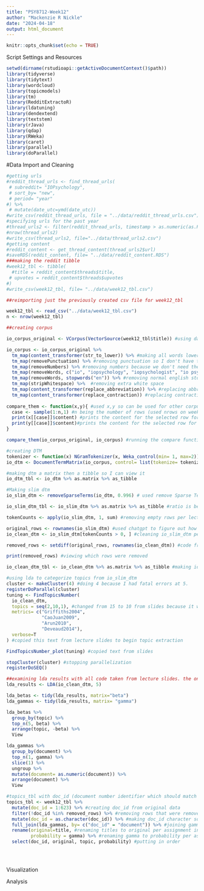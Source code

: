 ```yaml
---
title: "PSY8712-Week12"
author: "Mackenzie R Nickle"
date: "2024-04-18"
output: html_document
---
```


```r
knitr::opts_chunk$set(echo = TRUE)
```

Script Settings and Resources
```r
setwd(dirname(rstudioapi::getActiveDocumentContext()$path))
library(tidyverse)
library(tidytext)
library(wordcloud)
library(topicmodels)
library(tm)
library(RedditExtractoR)
library(ldatuning)
library(dendextend)
library(textstem)
library(rJava)
library(qdap)
library(RWeka)
library(caret)
library(parallel)
library(doParallel)
```


#Data Import and Cleaning

```r
#getting urls
#reddit_thread_urls <- find_thread_urls(
 # subreddit= "IOPsychology",
 # sort_by= "new",
 # period= "year"
#) %>%
 # mutate(date_utc=ymd(date_utc))
#write_csv(reddit_thread_urls, file = "../data/reddit_thread_urls.csv")
#specifying urls for the past year
#thread_urls2 <- filter(reddit_thread_urls, timestamp > as.numeric(as.POSIXct(Sys.Date()-365)))
#nrow(thread_urls2)
#write_csv(thread_urls2, file="../data/thread_urls2.csv")
#getting content
#reddit_content <- get_thread_content(thread_urls2$url)
#saveRDS(reddit_content, file= "../data/reddit_content.RDS")
###making the reddit tibble
#week12_tbl <- tibble(
  #title = reddit_content$threads$title,
 # upvotes = reddit_content$threads$upvotes
#)
#write_csv(week12_tbl, file= "../data/week12_tbl.csv")

##reimporting just the previously created csv file for week12_tbl

week12_tbl <- read_csv("../data/week12_tbl.csv")
n <- nrow(week12_tbl)
```

```r
##creating corpus

io_corpus_original <- VCorpus(VectorSource(week12_tbl$title)) #using data camp procedures

io_corpus <- io_corpus_original %>% 
  tm_map(content_transformer(str_to_lower)) %>% #making all words lowercase so I don't have to specify IO vs io
  tm_map(removePunctuation) %>% #removing punctuation so I don't have to deal with punctuation when getting rid of io psych 
  tm_map(removeNumbers) %>% #removing numbers because we don't need these for this analysis
  tm_map(removeWords, c("io", "iopsychology", "iopsychologist", "io psych", "riopsychology", "iopsychologists", "riopsychologists", "industrial organizational psychology", "industrial organizational psych", "io psychs", "psychology", "psych", "industrial organizational", "iop", "industrialorganizational")) %>% 
  tm_map(removeWords, stopwords("en")) %>% #removing normal english stopwords. did this after removing the io stuff because it was getting rid of i's 
  tm_map(stripWhitespace) %>%  #removing extra white space
  tm_map(content_transformer(replace_abbreviation)) %>% #replacing abbreviations
  tm_map(content_transformer(replace_contraction)) #replacing contractions
  
compare_them <- function(x,y){ #used x,y so can be used for other corpuses if needed
  case <- sample(1:n,1) #n being the number of rows (used nrows on week12_tbl for this but wanted the function to work outside of specific tibble)
  print(x[[case]]$content) #prints the content for the selected row for x
  print(y[[case]]$content)#prints the content for the selected row for y 
}

compare_them(io_corpus_original, io_corpus) #running the compare function to see differences between the original corpus and the preprocessed corpus. seems to be goodish
```

```r
#creating DTM 
tokenizer <- function(x) NGramTokenizer(x, Weka_control(min= 1, max=2)) #creating tokenizer like data campl to include unigrams and bigrams
io_dtm <- DocumentTermMatrix(io_corpus, control= list(tokenize= tokenizer))

#making dtm a matrix then a tibble so I can view it
io_dtm_tbl <- io_dtm %>% as.matrix %>% as_tibble

#Making slim dtm
io_slim_dtm <- removeSparseTerms(io_dtm, 0.996) # used remove Sparse Terms, messed around with the percentage to get the correct ratio. .997 was 623:519 while .995 was 623:168

io_slim_dtm_tbl <- io_slim_dtm %>% as.matrix %>% as_tibble #ratio is between 2:1 to 3:1 because it's 623 to 250

tokenCounts <- apply(io_slim_dtm, 1, sum) #removing empty rows per lecture slides

original_rows <- rownames(io_slim_dtm) #used chatgpt to figure out how to save which rows would be removed
io_clean_dtm <- io_slim_dtm[tokenCounts > 0, ] #cleaning io_slim_dtm per lecture slides

removed_rows <- setdiff(original_rows, rownames(io_clean_dtm)) #code from chatgpt to see which rows were removed

print(removed_rows) #viewing which rows were removed

io_clean_dtm_tbl <- io_clean_dtm %>% as.matrix %>% as_tibble #making io_clean_dtm a matrix and a tibble so I can examine. Cleaning removed 54 observations. 
```

```r
#using lda to categorize topics from io_slim_dtm
cluster <- makeCluster(4) #doing 4 because I had fatal errors at 5. 
registerDoParallel(cluster)
tuning <- FindTopicsNumber(
  io_clean_dtm,
  topics = seq(2,10,1), #changed from 15 to 10 from slides because it was causing fatal errors
  metrics= c("Griffiths2004",
             "CaoJuan2009",
             "Arun2010",
             "Deveaud2014"),
  verbose=T
) #copied this text from lecture slides to begin topic extraction

FindTopicsNumber_plot(tuning) #copied text from slides

stopCluster(cluster) #stopping parallelization
registerDoSEQ()
```

```r
##examining lda results with all code taken from lecture slides. the only edit was switching from 10 factors to 5 which I made because ten seemed like too many. 
lda_results <- LDA(io_clean_dtm, 5) 

lda_betas <- tidy(lda_results, matrix="beta")
lda_gammas <- tidy(lda_results, matrix= "gamma")

lda_betas %>% 
  group_by(topic) %>%
  top_n(5, beta) %>%
  arrange(topic, -beta) %>%
  View

lda_gammas %>% 
  group_by(document) %>%
  top_n(1, gamma) %>%
  slice(1) %>%
  ungroup %>%
  mutate(document= as.numeric(document)) %>%
  arrange(document) %>%
  View
```

```r
#topics_tbl with doc_id (document number identifier which should match the one contained in io_corpus), original (original post title), topic( the topic number assigned by the LDA), probability (the probability that document belongs to that topic)
topics_tbl <- week12_tbl %>%
  mutate(doc_id = 1:623) %>% #creating doc_id from original data
  filter(!doc_id %in% removed_rows) %>% #removing rows that were removed when creating the topics
  mutate(doc_id = as.character(doc_id)) %>% #making doc_id character so I can merge with gamma
  full_join(lda_gammas, by= c("doc_id" = "document")) %>% #joining gamma results with original doc_ids
  rename(original=title, #renaming titles to original per assignment instructions 
         probability = gamma) %>% #renaming gamma to probability per assignment instructions
  select(doc_id, original, topic, probability) #putting in order


 
```


Visualization

Analysis
